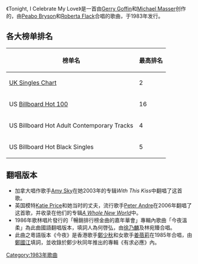 {{unreferenced|time=2014-09-08T04:27:15+00:00}}
《Tonight, I Celebrate My Love》是一首由[[Gerry_Goffin|Gerry Goffin]]和[[Michael_Masser|Michael Masser]]创作的，由[[Peabo_Bryson|Peabo Bryson]]和[[Roberta_Flack|Roberta Flack]]合唱的歌曲，于1983年发行。
== 各大榜单排名 ==
{| class="wikitable"
|-
! 榜单名 !! 最高排名
|-
| [[UK_Singles_Chart|UK Singles Chart]] || 2
|-
| US [[Billboard_Hot_100|Billboard Hot 100]] || 16
|-
| US Billboard Hot Adult Contemporary Tracks || 4
|-
| US Billboard Hot Black Singles || 5
|}
== 翻唱版本 ==
* 加拿大唱作歌手[[Amy_Sky|Amy Sky]]在她2003年的专辑''With This Kiss''中翻唱了这首歌。
* 英国模特[[Katie_Price|Katie Price]]和她当时的丈夫，流行歌手[[Peter_Andre|Peter Andre]]在2006年翻唱了这首歌，并收录在他们的专辑''[[A_Whole_New_World|A Whole New World]]''中。
* 1986年歌林唱片發行的「暢銷排行榜金曲的嘉年華會」專輯內歌曲「今夜溫柔」為此曲國語翻唱版本，填詞人為何啓弘，由[[徐乃麟|徐乃麟]]及林宛臻合唱。
* 此曲之粵語版本《今夜》是香港歌手[[鄭少秋|鄭少秋]]和女歌手[[姜蓓莉|姜蓓莉]]在1985年合唱，由[[鄭國江|鄭國江]]填詞，並收錄於鄭少秋同年推出的專輯《有求必應》內。

[[Category:1983年歌曲|Category:1983年歌曲]]